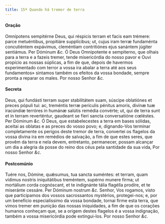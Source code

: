 ```yaml
---
title: 15ª Quando há tremor de terra
---
```



#### Oração
<div class="grid grid-cols-2 gap-5">
  <span class="text-justify">
    Omnípotens sempitérne Deus, qui réspicis terram et facis eam trémere: parce
    metuéntibus, propitiáre supplícibus; ut, cujus iram terræ fundaménta
    concutiéntem expávimus, cleméntiam contritiónes ejus sanántem júgiter
    sentiámus. Per Dóminum <em>&c.</em>
  </span>
  <span class="text-justify">
    Ó Deus Omnipotente e sempiterno, que olhais para a terra e a fazeis tremer,
    tende misericórdia do nosso pavor e Ouvi propício as nossas súplicas, a fim
    de que, depois de havermos experimentado com terror a vossa ira abalar a
    terra até aos seus fundamentos» sintamos também os efeitos da vossa bondade,
    sempre pronta a reparar os males. Por nosso Senhor <em>&c.</em>
  </span>
</div>


#### Secreta
<div class="grid grid-cols-2 gap-5">
  <span class="text-justify">
    Deus, qui fundásti terram super stabilitátem suam, súscipe oblatiónes et
    preces pópuli tui: ac, treméntis terræ perículis pénitus amoris, divínæ tuæ
    iracúndiæ terróres in humánæ salútis remédia convérte; ut, qui de terra sunt
    et in terram reverténtur, gaudeant se fíeri sancta conversatióne cœléstes.
    Per Dóminum <em>&c.</em>
  </span>
  <span class="text-justify">
    Ó Deus, que estabelecestes a terra em bases sólidas, aceitai as oblatas e as
    preces do vosso povo; e, dignando-Vos terminar completamente os perigos
    deste tremor de terra, convertei os flagelos da vossa divina ira em remédios
    de salvação, a fim de que estes seres, que provêm da terra e nela devem,
    entretanto, permanecer, possam alcançar um dia a alegria da posse do reino
    dos céus pela santidade da sua vida, Por nosso Senhor <em>&c.</em>
  </span>
</div>


#### Postcomúnio
<div class="grid grid-cols-2 gap-5">
  <span class="text-justify">
    Tuére nos, Dómine, quǽsumus, tua sancta suméntes: et terram, quam vídimus
    nostris iniquitátibus treméntem, supérno munere firma; ut mortálium corda
    cognóscant, et te indignánte tália flagélla prodíre, et te miseránte
    cessáre. Per Dóminum nostrum <em>&c.</em>
  </span>
  <span class="text-justify">
    Senhor, Vos rogamos, visto que participamos dos vossos sacrossantos
    mystérios, protegei-nos; e, por um benefício especialíssimo da vossa
    bondade, tornai firme esta terra, que vimos tremer em punição das nossas
    iniquidades, a fim de que os corações humanos conheçam que, se a origem
    destes flagelos é a vossa indignação, também a vossa misericórdia pode
    extingui-los. Por nosso Senhor <em>&c.</em>
  </span>
</div>
